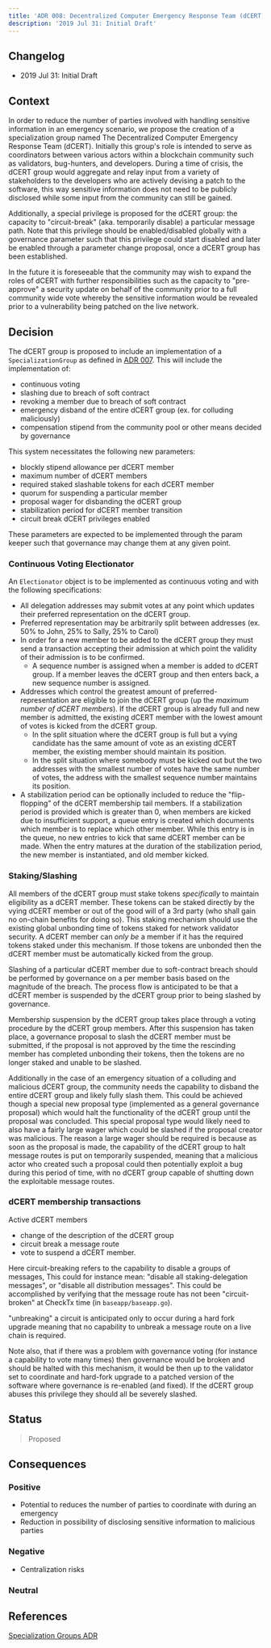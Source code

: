 ```yaml
---
title: 'ADR 008: Decentralized Computer Emergency Response Team (dCERT) Group'
description: '2019 Jul 31: Initial Draft'
---
```


## Changelog

* 2019 Jul 31: Initial Draft

## Context

In order to reduce the number of parties involved with handling sensitive
information in an emergency scenario, we propose the creation of a
specialization group named The Decentralized Computer Emergency Response Team
(dCERT).  Initially this group's role is intended to serve as coordinators
between various actors within a blockchain community such as validators,
bug-hunters, and developers.  During a time of crisis, the dCERT group would
aggregate and relay input from a variety of stakeholders to the developers who
are actively devising a patch to the software, this way sensitive information
does not need to be publicly disclosed while some input from the community can
still be gained.

Additionally, a special privilege is proposed for the dCERT group: the capacity
to "circuit-break" (aka. temporarily disable)  a particular message path. Note
that this privilege should be enabled/disabled globally with a governance
parameter such that this privilege could start disabled and later be enabled
through a parameter change proposal, once a dCERT group has been established.

In the future it is foreseeable that the community may wish to expand the roles
of dCERT with further responsibilities such as the capacity to "pre-approve" a
security update on behalf of the community prior to a full community
wide vote whereby the sensitive information would be revealed prior to a
vulnerability being patched on the live network.

## Decision

The dCERT group is proposed to include an implementation of a `SpecializationGroup`
as defined in [ADR 007](./docs/sdk/next/build/architecture/adr-007-specialization-groups.mdx). This will include the
implementation of:

* continuous voting
* slashing due to breach of soft contract
* revoking a member due to breach of soft contract
* emergency disband of the entire dCERT group (ex. for colluding maliciously)
* compensation stipend from the community pool or other means decided by
  governance

This system necessitates the following new parameters:

* blockly stipend allowance per dCERT member
* maximum number of dCERT members
* required staked slashable tokens for each dCERT member
* quorum for suspending a particular member
* proposal wager for disbanding the dCERT group
* stabilization period for dCERT member transition
* circuit break dCERT privileges enabled

These parameters are expected to be implemented through the param keeper such
that governance may change them at any given point.

### Continuous Voting Electionator

An `Electionator` object is to be implemented as continuous voting and with the
following specifications:

* All delegation addresses may submit votes at any point which updates their
  preferred representation on the dCERT group.
* Preferred representation may be arbitrarily split between addresses (ex. 50%
  to John, 25% to Sally, 25% to Carol)
* In order for a new member to be added to the dCERT group they must
  send a transaction accepting their admission at which point the validity of
  their admission is to be confirmed.
  * A sequence number is assigned when a member is added to dCERT group.
    If a member leaves the dCERT group and then enters back, a new sequence number
    is assigned.
* Addresses which control the greatest amount of preferred-representation are
  eligible to join the dCERT group (up the *maximum number of dCERT members*).
  If the dCERT group is already full and new member is admitted, the existing
  dCERT member with the lowest amount of votes is kicked from the dCERT group.
  * In the split situation where the dCERT group is full but a vying candidate
    has the same amount of vote as an existing dCERT member, the existing
    member should maintain its position.
  * In the split situation where somebody must be kicked out but the two
    addresses with the smallest number of votes have the same number of votes,
    the address with the smallest sequence number maintains its position.
* A stabilization period can be optionally included to reduce the
  "flip-flopping" of the dCERT membership tail members. If a stabilization
  period is provided which is greater than 0, when members are kicked due to
  insufficient support, a queue entry is created which documents which member is
  to replace which other member. While this entry is in the queue, no new entries
  to kick that same dCERT member can be made. When the entry matures at the
  duration of the  stabilization period, the new member is instantiated, and old
  member kicked.

### Staking/Slashing

All members of the dCERT group must stake tokens *specifically* to maintain
eligibility as a dCERT member. These tokens can be staked directly by the vying
dCERT member or out of the good will of a 3rd party (who shall gain no on-chain
benefits for doing so). This staking mechanism should use the existing global
unbonding time of tokens staked for network validator security. A dCERT member
can *only be* a member if it has the required tokens staked under this
mechanism. If those tokens are unbonded then the dCERT member must be
automatically kicked from the group.

Slashing of a particular dCERT member due to soft-contract breach should be
performed by governance on a per member basis based on the magnitude of the
breach.  The process flow is anticipated to be that a dCERT member is suspended
by the dCERT group prior to being slashed by governance.

Membership suspension by the dCERT group takes place through a voting procedure
by the dCERT group members. After this suspension has taken place, a governance
proposal to slash the dCERT member must be submitted, if the proposal is not
approved by the time the rescinding member has completed unbonding their
tokens, then the tokens are no longer staked and unable to be slashed.

Additionally in the case of an emergency situation of a colluding and malicious
dCERT group, the community needs the capability to disband the entire dCERT
group and likely fully slash them. This could be achieved though a special new
proposal type (implemented as a general governance proposal) which would halt
the functionality of the dCERT group until the proposal was concluded. This
special proposal type would likely need to also have a fairly large wager which
could be slashed if the proposal creator was malicious. The reason a large
wager should be required is because as soon as the proposal is made, the
capability of the dCERT group to halt message routes is put on temporarily
suspended, meaning that a malicious actor who created such a proposal could
then potentially exploit a bug during this period of time, with no dCERT group
capable of shutting down the exploitable message routes.

### dCERT membership transactions

Active dCERT members

* change of the description of the dCERT group
* circuit break a message route
* vote to suspend a dCERT member.

Here circuit-breaking refers to the capability to disable a groups of messages,
This could for instance mean: "disable all staking-delegation messages", or
"disable all distribution messages". This could be accomplished by verifying
that the message route has not been "circuit-broken" at CheckTx time (in
`baseapp/baseapp.go`).

"unbreaking" a circuit is anticipated only to occur during a hard fork upgrade
meaning that no capability to unbreak a message route on a live chain is
required.

Note also, that if there was a problem with governance voting (for instance a
capability to vote many times) then governance would be broken and should be
halted with this mechanism, it would be then up to the validator set to
coordinate and hard-fork upgrade to a patched version of the software where
governance is re-enabled (and fixed). If the dCERT group abuses this privilege
they should all be severely slashed.

## Status

> Proposed

## Consequences

### Positive

* Potential to reduces the number of parties to coordinate with during an emergency
* Reduction in possibility of disclosing sensitive information to malicious parties

### Negative

* Centralization risks

### Neutral

## References

[Specialization Groups ADR](./docs/sdk/next/build/architecture/adr-007-specialization-groups.mdx)
